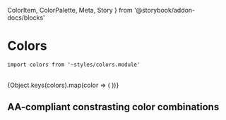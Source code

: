   ColorItem,
  ColorPalette,
  Meta,
  Story
} from '@storybook/addon-docs/blocks'



<Meta title="Styles/Colors" />

# Colors

`import colors from '~styles/colors.module'`

<br />

<ColorPalette>
  {Object.keys(colors).map(color => (
    <ColorItem
      key={color}
      title={`colors.$${color}`}
      subtitle={color}
      colors={[colors[color]]}
    />
  ))}
</ColorPalette>

## AA-compliant constrasting color combinations

<Story of={Contrasting} />
